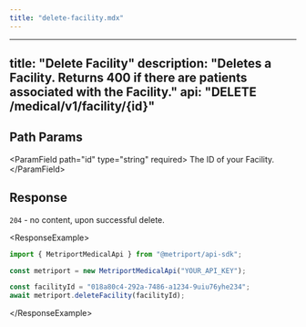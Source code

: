 ```yaml
---
title: "delete-facility.mdx"
---
```


---
title: "Delete Facility"
description: "Deletes a Facility. Returns 400 if there are patients associated with the Facility."
api: "DELETE /medical/v1/facility/{id}"
---

## Path Params

&lt;ParamField path="id" type="string" required&gt;
  The ID of your Facility.
&lt;/ParamField&gt;

## Response

`204` - no content, upon successful delete.

&lt;ResponseExample&gt;

```javascript Metriport SDK
import { MetriportMedicalApi } from "@metriport/api-sdk";

const metriport = new MetriportMedicalApi("YOUR_API_KEY");

const facilityId = "018a80c4-292a-7486-a1234-9uiu76yhe234";
await metriport.deleteFacility(facilityId);
```

&lt;/ResponseExample&gt;
